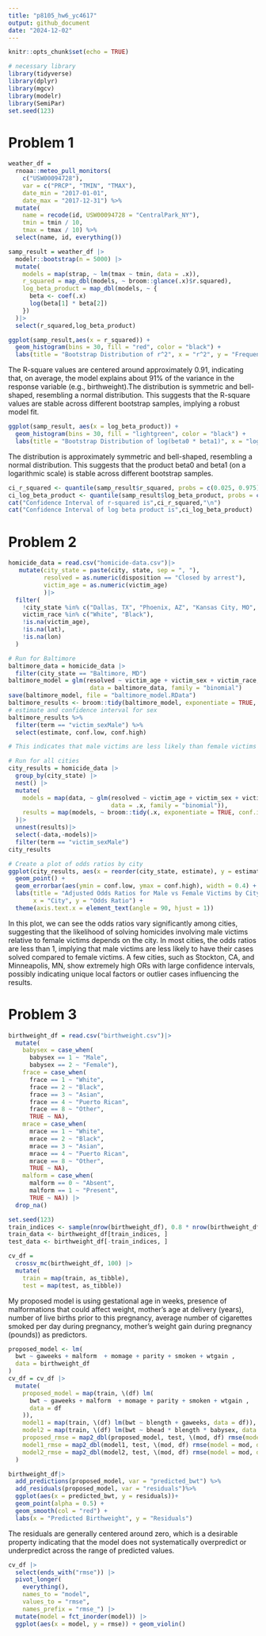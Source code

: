 ```yaml
---
title: "p8105_hw6_yc4617"
output: github_document
date: "2024-12-02"
---
```


```r
knitr::opts_chunk$set(echo = TRUE)
```

```r
# necessary library
library(tidyverse)
library(dplyr)
library(mgcv)
library(modelr)
library(SemiPar)
set.seed(123)
```
# Problem 1
```r
weather_df = 
  rnoaa::meteo_pull_monitors(
    c("USW00094728"),
    var = c("PRCP", "TMIN", "TMAX"), 
    date_min = "2017-01-01",
    date_max = "2017-12-31") %>%
  mutate(
    name = recode(id, USW00094728 = "CentralPark_NY"),
    tmin = tmin / 10,
    tmax = tmax / 10) %>%
  select(name, id, everything())
```
```r
samp_result = weather_df |>
  modelr::bootstrap(n = 5000) |> 
  mutate(
    models = map(strap, ~ lm(tmax ~ tmin, data = .x)),
    r_squared = map_dbl(models, ~ broom::glance(.x)$r.squared),
    log_beta_product = map_dbl(models, ~ {
      beta <- coef(.x)
      log(beta[1] * beta[2])
    })
  )|>
  select(r_squared,log_beta_product)
```

```r
ggplot(samp_result,aes(x = r_squared)) +
  geom_histogram(bins = 30, fill = "red", color = "black") +
  labs(title = "Bootstrap Distribution of r^2", x = "r^2", y = "Frequency")
```
The R-square values are centered around approximately 0.91, indicating that, on average, the model explains about 91% of the variance in the response variable (e.g., birthweight).The distribution is symmetric and bell-shaped, resembling a normal distribution. This suggests that the R-square values are stable across different bootstrap samples, implying a robust model fit.

```r
ggplot(samp_result, aes(x = log_beta_product)) +
  geom_histogram(bins = 30, fill = "lightgreen", color = "black") +
  labs(title = "Bootstrap Distribution of log(beta0 * beta1)", x = "log(beta0 * beta1)", y = "Frequency")
```
The distribution is approximately symmetric and bell-shaped, resembling a normal distribution. This suggests that the product beta0 and beta1 (on a logarithmic scale) is stable across different bootstrap samples.

```r
ci_r_squared <- quantile(samp_result$r_squared, probs = c(0.025, 0.975))
ci_log_beta_product <- quantile(samp_result$log_beta_product, probs = c(0.025, 0.975))
cat("Confidence Interval of r-squared is",ci_r_squared,"\n")
cat("Confidence Interval of log beta product is",ci_log_beta_product)
```


# Problem 2
```r
homicide_data = read.csv("homicide-data.csv")|>
   mutate(city_state = paste(city, state, sep = ", "),
          resolved = as.numeric(disposition == "Closed by arrest"),
          victim_age = as.numeric(victim_age)
          )|>
  filter(
    !city_state %in% c("Dallas, TX", "Phoenix, AZ", "Kansas City, MO", "Tulsa, AL"),
    victim_race %in% c("White", "Black"),
    !is.na(victim_age),
    !is.na(lat),
    !is.na(lon)
  )
```

```r
# Run for Baltimore
baltimore_data = homicide_data |>
  filter(city_state == "Baltimore, MD")
baltimore_model = glm(resolved ~ victim_age + victim_sex + victim_race,
                       data = baltimore_data, family = "binomial")
save(baltimore_model, file = "baltimore_model.RData")
baltimore_results <- broom::tidy(baltimore_model, exponentiate = TRUE, conf.int = TRUE)
# estimate and confidence interval for sex
baltimore_results %>%
  filter(term == "victim_sexMale") %>%
  select(estimate, conf.low, conf.high)

# This indicates that male victims are less likely than female victims to have their homicide cases resolved, holding other variables constant (age and race).
```

```r
# Run for all cities
city_results = homicide_data |>
  group_by(city_state) |>
  nest() |>
  mutate(
    models = map(data, ~ glm(resolved ~ victim_age + victim_sex + victim_race,
                             data = .x, family = "binomial")),
    results = map(models, ~ broom::tidy(.x, exponentiate = TRUE, conf.int = TRUE))
  )|>
  unnest(results)|>
  select(-data,-models)|>
  filter(term == "victim_sexMale")  
city_results
```

```r
# Create a plot of odds ratios by city
ggplot(city_results, aes(x = reorder(city_state, estimate), y = estimate)) +
  geom_point() +
  geom_errorbar(aes(ymin = conf.low, ymax = conf.high), width = 0.4) +
  labs(title = "Adjusted Odds Ratios for Male vs Female Victims by City",
       x = "City", y = "Odds Ratio") +
  theme(axis.text.x = element_text(angle = 90, hjust = 1))

```
In this plot, we can see the odds ratios vary significantly among cities, suggesting that the likelihood of solving homicides involving male victims relative to female victims depends on the city. In most cities, the odds ratios are less than 1, implying that male victims are less likely to have their cases solved compared to female victims. A few cities, such as Stockton, CA, and Minneapolis, MN, show extremely high ORs with large confidence intervals, possibly indicating unique local factors or outlier cases influencing the results.


# Problem 3
```r
birthweight_df = read.csv("birthweight.csv")|>
  mutate(
    babysex = case_when(
      babysex == 1 ~ "Male",
      babysex == 2 ~ "Female"),
    frace = case_when(
      frace == 1 ~ "White",
      frace == 2 ~ "Black",
      frace == 3 ~ "Asian",
      frace == 4 ~ "Puerto Rican",
      frace == 8 ~ "Other",
      TRUE ~ NA),
    mrace = case_when(
      mrace == 1 ~ "White",
      mrace == 2 ~ "Black",
      mrace == 3 ~ "Asian",
      mrace == 4 ~ "Puerto Rican",
      mrace == 8 ~ "Other",
      TRUE ~ NA),
    malform = case_when(
      malform == 0 ~ "Absent",
      malform == 1 ~ "Present",
      TRUE ~ NA)) |>
  drop_na()
```

```r
set.seed(123)
train_indices <- sample(nrow(birthweight_df), 0.8 * nrow(birthweight_df))
train_data <- birthweight_df[train_indices, ]
test_data <- birthweight_df[-train_indices, ]
```

```r
cv_df =
  crossv_mc(birthweight_df, 100) |> 
  mutate(
    train = map(train, as_tibble),
    test = map(test, as_tibble))
```

My proposed model is using  gestational age in weeks, presence of malformations that could affect weight, mother’s age at delivery (years), number of live births prior to this pregnancy, average number of cigarettes smoked per day during pregnancy, mother’s weight gain during pregnancy (pounds)) as predictors.
```r
proposed_model <- lm(
  bwt ~ gaweeks + malform  + momage + parity + smoken + wtgain ,
  data = birthweight_df
)
cv_df = cv_df |>
  mutate(
    proposed_model = map(train, \(df) lm(
      bwt ~ gaweeks + malform  + momage + parity + smoken + wtgain ,
      data = df
    )),
    model1 = map(train, \(df) lm(bwt ~ blength + gaweeks, data = df)),
    model2 = map(train, \(df) lm(bwt ~ bhead * blength * babysex, data = df)),
    proposed_rmse = map2_dbl(proposed_model, test, \(mod, df) rmse(model = mod, data = df)),
    model1_rmse = map2_dbl(model1, test, \(mod, df) rmse(model = mod, data = df)),
    model2_rmse = map2_dbl(model2, test, \(mod, df) rmse(model = mod, data = df))
  )

```

```r
birthweight_df|>
  add_predictions(proposed_model, var = "predicted_bwt") %>%
  add_residuals(proposed_model, var = "residuals")%>%
  ggplot(aes(x = predicted_bwt, y = residuals))+
  geom_point(alpha = 0.5) +
  geom_smooth(col = "red") +
  labs(x = "Predicted Birthweight", y = "Residuals")
```
The residuals are generally centered around zero, which is a desirable property indicating that the model does not systematically overpredict or underpredict across the range of predicted values.


```r
cv_df |> 
  select(ends_with("rmse")) |> 
  pivot_longer(
    everything(),
    names_to = "model", 
    values_to = "rmse",
    names_prefix = "rmse_") |> 
  mutate(model = fct_inorder(model)) |> 
  ggplot(aes(x = model, y = rmse)) + geom_violin()
```






















































